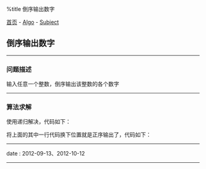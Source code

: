 %title 倒序输出数字

[[../../../index|首页]] - [[../index|Algo]] - [[index|Subject]]
==倒序输出数字==
----
===问题描述===

输入任意一个整数，倒序输出该整数的各个数字
----
===算法求解===

使用递归解决，代码如下：
{{{Clang
<pre class='brush: c'>
void
printNumber(int num){
  // 在每次递归之前执行，最先输出数字的最低位
  printf("%d", num%10);
  if(num >= 10){
      printNumber(num/10);
  }
}  // printNumber
</pre>
}}}

将上面的其中一行代码换下位置就是正序输出了，代码如下：
{{{Clang
<pre class='brush: c'>
void
printNumber(int num){
  if(num >= 10){
      printNumber(num/10);
  }
  // 这行代码会等到递归到数字的最高位才会依次执行
  // 所以最先输出的将是最高位数字
  printf("%d", num%10);
}  // printNumber
</pre>
}}}
----
<red>date</red> : 2012-09-13、2012-10-12
----
